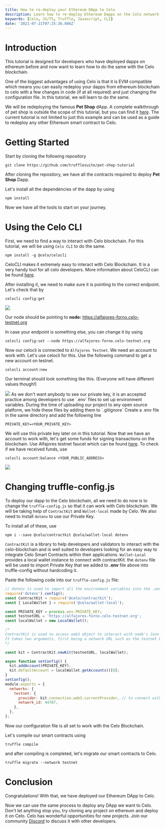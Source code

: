 ```yaml
---
title: How to re-deploy your Ethereum DApp to Celo
description: Learn how to re-deploy Ethereum Dapps on the Celo network
keywords: [Celo, JS/TS, Truffle, Javascript, CLI]
date: '2021-07-21T07:25:36.086Z'
---
```


# Introduction

This tutorial is designed for developers who have deployed dapps on ethereum before and now want to learn how to do the same with the Celo blockchain.

One of the biggest advantages of using Celo is that it is EVM compatible which means you can easily redeploy your dapps from ethereum blockchain to celo with a few changes in code (if at all required) and just changing the configuration file. In this tutorial, we will learn to do the same.

We will be redeploying the famous **Pet Shop** dApp. A complete walkthrough of pet shop is outside the scope of this tutorial, but you can find it [here](https://www.trufflesuite.com/tutorials/pet-shop). The current tutorial is not limited to just this example and can be used as a guide to redeploy any other Ethereum smart contract to Celo.

# Getting Started

Start by cloning the following repository

```text
git clone https://github.com/trufflesuite/pet-shop-tutorial
```

After cloning the repository, we have all the contracts required to deploy **Pet Shop** Dapp.

Let's install all the dependencies of the dapp by using

```text
npm install
```

Now we have all the tools to start on your journey.

# Using the Celo CLI

First, we need to find a way to interact with Celo blockchain. For this tutorial, we will be using `Celo CLI` to do the same.

```text
npm install -g @celo/celocli
```

CeloCLI makes it extremely easy to interact with Celo Blockchain. It is a very handy tool for all celo developers. More information about CeloCLI can be found [here](https://docs.celo.org/celo-owner-guide/quick-start).

After installing it, we need to make sure it is pointing to the correct endpoint. Let's check that by

```text
celocli config:get
```

![](./assets/celo-redeploy-ethereum-dapps-on-celo-image-1.png)

Our node should be pointing to **node:** <https://alfajores-forno.celo-testnet.org>

In case your endpoint is something else, you can change it by using

```text
celocli config:set --node https://alfajores-forno.celo-testnet.org
```

Now our celocli is connected to `Alfajores Testnet`. We need an account to work with. Let's use celocli for this. Use the following command to get a new account on testnet.

```text
celocli account:new
```

Our terminal should look something like this. (Everyone will have different values though!)

![](./assets/celo-redeploy-ethereum-dapps-on-celo-image-2.png) As we don't want anybody to see our private key, it is an accepted practice among developers to use \`.env\` files to set up environment variables. During the time of uploading our project to any open source platform, we hide these files by adding them to \`.gitignore\` Create a .env file in the same directory and add the following line

```text
PRIVATE_KEY=<YOUR_PRIVATE_KEY>
```

We will use this private key later on in this tutorial. Now that we have an account to work with, let's get some funds for signing transactions on the blockchain. Use Alfajores testnet faucet which can be found [here](https://celo.org/developers/faucet). To check if we have received funds, use

```text
celocli account:balance <YOUR_PUBLIC_ADDRESS>
```

![](./assets/celo-redeploy-ethereum-dapps-on-celo-image-3.png)

# Changing truffle-config.js

To deploy our dapp to the Celo blockchain, all we need to do now is to change the `truffle-config.js` so that it can work with Celo blockchain. We will be taking help of `ContractKit` and `Wallet-local` made by Celo. We also need to install `dotenv` to use our Private Key.

To install all of these, use

```text
npm i --save @celo/contractkit @celo/wallet-local dotenv
```

`ContractKit` is a library to help developers and validators to interact with the celo-blockchain and is well suited to developers looking for an easy way to integrate Celo Smart Contracts within their applications. `Wallet-Local` provides a local wallet instance to connect with contractKit. the `dotenv` file will be used to import Private Key that we added to **.env** file above into truffle-config without hardcoding it.

Paste the following code into our `truffle-config.js` file:

```javascript
// dotenv is used to import all the environment variables into the .env file
require('dotenv').config();
const ContractKit = require('@celo/contractkit');
const { LocalWallet } = require('@celo/wallet-local');

const PRIVATE_KEY = process.env.PRIVATE_KEY;
const testnetURL = 'https://alfajores-forno.celo-testnet.org';
const localWallet = new LocalWallet();

/*
ContractKit is used to access web3 object to interact with node's Json RPC API.
It takes two arguments, first being a network URL such as the testnet URL and secondly, a wallet instance for signing transactions.
*/

const kit = ContractKit.newKit(testnetURL, localWallet);

async function setConfig() {
  kit.addAccount(PRIVATE_KEY);
  kit.defaultAccount = localWallet.getAccounts()[0];
}
setConfig();
module.exports = {
  networks: {
    testnet: {
      provider: kit.connection.web3.currentProvider, // to connect with Alfajores testnet
      network_id: 44787,
    },
  },
};
```

Now our configuration file is all set to work with the Celo Blockchain.

Let's compile our smart contracts using

```text
truffle compile
```

and after compiling is completed, let's migrate our smart contracts to Celo.

```text
truffle migrate --network testnet
```

# Conclusion

Congratulations! With that, we have deployed our Ethereum DApp to Celo.

Now we can use the same process to deploy any DApp we want to Celo. Don't let anything stop you, try cloning any project on ethereum and deploy it on Celo. Celo has wonderful opportunities for new projects. Join our community [Discord](https://figment.io/devchat) to discuss it with other developers.
